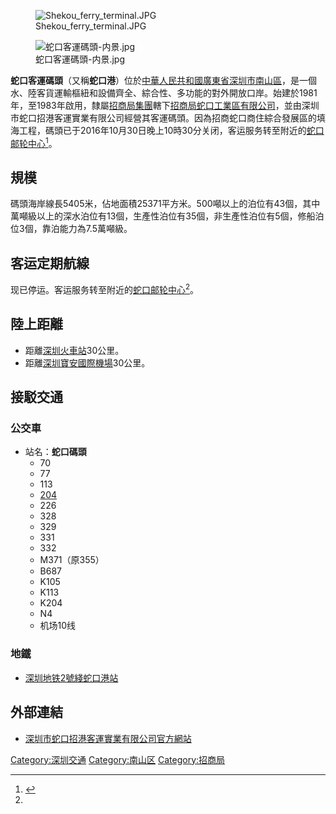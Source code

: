 [[File:Shekou_ferry_terminal.JPG|thumb]]

[[File:蛇口客運碼頭-内景.jpg|thumb]]

'''蛇口客運碼頭'''（又稱'''蛇口港'''）位於[[中華人民共和國|中華人民共和國]][[廣東省|廣東省]][[深圳市|深圳市]][[南山区_(深圳市)|南山區]]，是一個水、陸客貨運輸樞紐和設備齊全、綜合性、多功能的對外開放口岸。始建於1981年，至1983年啟用，隸屬[[招商局集團|招商局集團]]轄下[[蛇口工业区|招商局蛇口工業區有限公司]]，並由深圳市蛇口招港客運實業有限公司經營其客運碼頭。因為招商蛇口商住綜合發展區的填海工程，碼頭已于2016年10月30日晚上10時30分关闭，客运服务转至附近的[[蛇口邮轮中心|蛇口邮轮中心]]<ref name="#1">{{Cite web |url=http://www.gd.chinanews.com/2016/2016-11-01/2/375893.shtml |title=存档副本 |access-date=2016-11-16 |archive-url=https://web.archive.org/web/20170305015850/http://www.gd.chinanews.com/2016/2016-11-01/2/375893.shtml |archive-date=2017-03-05 |dead-url=yes }}</ref>。

==規模==
碼頭海岸線長5405米，佔地面積25371平方米。500噸以上的泊位有43個，其中萬噸級以上的深水泊位有13個，生產性泊位有35個，非生產性泊位有5個，修船泊位3個，靠泊能力為7.5萬噸級。

==客运定期航線==
现已停运。客运服务转至附近的[[蛇口邮轮中心|蛇口邮轮中心]]<ref name="#1"/>。

==陸上距離==
*距離[[深圳火車站|深圳火車站]]30公里。
*距離[[深圳寶安國際機場|深圳寶安國際機場]]30公里。
==接駁交通==
===公交車===
*站名：'''蛇口碼頭'''
**70
**77
**113
**[[深圳公交204路|204]]
**226
**328
**329
**331
**332
**M371（原355）
**B687
**K105
**K113
**K204
**N4
**机场10线

===地鐵===
*[[深圳地铁2號綫|深圳地铁2號綫]][[蛇口港站|蛇口港站]]

==外部連結==
*[https://web.archive.org/web/20090918134028/http://www.szgky.com/index.asp 深圳市蛇口招港客運實業有限公司官方網站]

{{廣東港口}}
{{珠三角交通}}
{{深圳}}
{{深圳小作品}}

[[Category:深圳交通|Category:深圳交通]]
[[Category:南山区|Category:南山区]]
[[Category:招商局|Category:招商局]]
